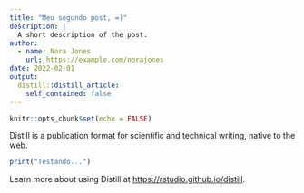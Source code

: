 ```yaml
---
title: "Meu segundo post, =)"
description: |
  A short description of the post.
author:
  - name: Nora Jones
    url: https://example.com/norajones
date: 2022-02-01
output:
  distill::distill_article:
    self_contained: false
---
```



```r
knitr::opts_chunk$set(echo = FALSE)
```

Distill is a publication format for scientific and technical writing, native to the web.

````r
print("Testando...")
````

Learn more about using Distill at <https://rstudio.github.io/distill>.


